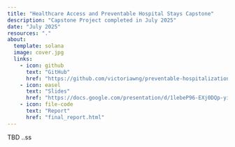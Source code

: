 ```yaml
---
title: "Healthcare Access and Preventable Hospital Stays Capstone"
description: "Capstone Project completed in July 2025"
date: "July 2025"
resources: "."
about:
  template: solana
  image: cover.jpg
  links: 
    - icon: github
      text: "GitHub"
      href: "https://github.com/victoriawng/preventable-hospitalizations-accessibility-race.git"
    - icon: easel
      text: "Slides"
      href: "https://docs.google.com/presentation/d/1lebeP96-EXj0DQp-yi0Kz0ZxIUsu8Mgs/edit?usp=sharing&ouid=103257594555173743955&rtpof=true&sd=true"
    - icon: file-code
      text: "Report"
      href: "final_report.html"
---
```



TBD ..ss